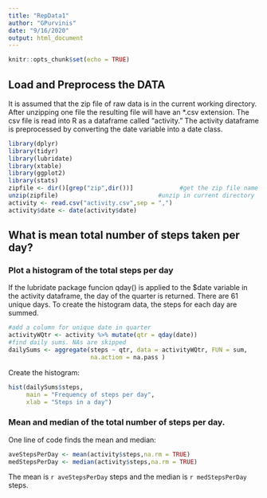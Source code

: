 ```yaml
---
title: "RepData1"
author: "GPurvinis"
date: "9/16/2020"
output: html_document
---
```


```r
knitr::opts_chunk$set(echo = TRUE)
```

## Load and Preprocess the DATA
It is assumed that the zip file of raw data is in the current working directory. After unzipping one file the resulting file will have an *.csv extension. The csv file is read into R as a dataframe called "activity."
The activity dataframe is preprocessed by converting the date variable into a date class.

```r
library(dplyr)
library(tidyr)
library(lubridate)
library(xtable)
library(ggplot2)
library(stats)
zipfile <- dir()[grep("zip",dir())]             #get the zip file name
unzip(zipfile)                            #unzip in current directory
activity <- read.csv("activity.csv",sep = ",")
activity$date <- date(activity$date)

```

## What is mean total number of steps taken per day?
### Plot a histogram of the total steps per day

If the lubridate package funcion qday() is applied to the $date variable in the activity dataframe, the day of the quarter is returned. There are 61 unique days. To create the histogram data, the steps for each day are summed.
```r
#add a column for unique date in quarter
activityWQtr <- activity %>% mutate(qtr = qday(date))
#find daily sums. NAs are skipped
dailySums <- aggregate(steps ~ qtr, data = activityWQtr, FUN = sum, 
                       na.action = na.pass )
```

Create the histogram:
```r
hist(dailySums$steps,
     main = "Frequency of steps per day",
     xlab = "Steps in a day")
```

### Mean and median of the total number of steps per day.
One line of code finds the mean and median:

```r
aveStepsPerDay <- mean(activity$steps,na.rm = TRUE)
medStepsPerDay <- median(activity$steps,na.rm = TRUE)
```
The mean is `r aveStepsPerDay` steps and the median is `r medStepsPerDay` steps.

